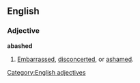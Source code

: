 ==English==

===Adjective===
'''abashed'''
# [[Embarrassed]], [[disconcerted]], or [[ashamed]].

[[Category:English adjectives]]